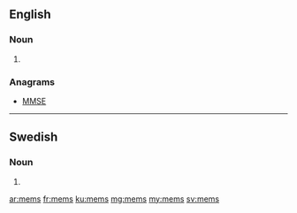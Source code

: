==English==

===Noun===
{{head|en}}

# {{plural of|mem}}

===Anagrams===
* [[MMSE#English|MMSE]]

----

==Swedish==

===Noun===
{{head|sv|noun form}}

# {{sv-noun-form-indef-gen|mem}}

[[ar:mems]]
[[fr:mems]]
[[ku:mems]]
[[mg:mems]]
[[my:mems]]
[[sv:mems]]